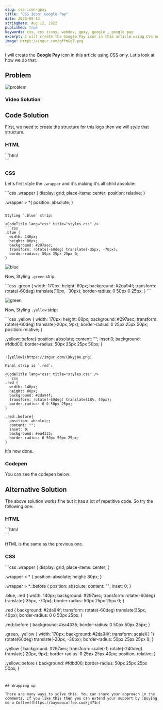 ```yaml
---
slug: css-icon-gpay
title: "CSS Icon: Google Pay"
date: 2022-08-13
stringDate: Aug 12, 2022
published: true
keywords: css, css icons, webdev, gpay, google , google pay
excerpt: I will create the Google Pay icon in this article using CSS only. Let's look at how we do that.
image: https://imgur.com/gffmGqZ.png
---
```


I will create the **Google Pay** icon in this article using CSS only. Let's look at how we do that.

## Problem 

![problem](https://imgur.com/JKi9Obf.png)


### Video Solution

<YouTube id="QFh6oJqeMyk" />

## Code Solution

First, we need to create the structure for this logo then we will style that structure.

### HTML

<CodeTitle lang="html" title="index.html" />
```html
<div class="wrapper">
  <div class="red"></div>
  <div class="yellow"></div>
  <div class="green"></div>
  <div class="blue"></div>
</div>
```

### CSS

Let's first style the `.wrapper` and it's making it's all child absolute:

<CodeTitle lang="css" title="styles.css" />
```css
.wrapper {
  display: grid;
  place-items: center;
  position: relative;
}

.wrapper > *{
  position: absolute;
}
```

Styling `.blue` strip: 

<CodeTitle lang="css" title="styles.css" />
```css
.blue {
  width: 140px;
  height: 80px;
  background: #297aec;
  transform: rotate(-60deg) translate(-35px, -70px);
  border-radius: 50px 25px 25px 0;
}
```

![blue](https://imgur.com/t1sB4sd.png)

Now, Styling `.green` strip: 

<CodeTitle lang="css" title="styles.css" />
```css 
.green {
  width: 170px;
  height: 80px;
  background: #2da94f;
  transform: rotate(-60deg) translate(10px, -30px);
  border-radius: 0 50px 0 25px;
}
```

![green](https://imgur.com/2slWANZ.png)


Now, Styling `.yellow` strip: 

<CodeTitle lang="css" title="styles.css" />
```css 
.yellow {
  width: 170px;
  height: 80px;
  background: #297aec;
  transform: rotate(-60deg) translate(-20px, 9px);
  border-radius: 0 25px 25px 50px;
  position: relative;
}

.yellow::before{
  position: absolute;
  content: "";
  inset:0;
  background: #fdbd00;
  border-radius: 50px 25px 25px 50px;
}
```

![yellow](https://imgur.com/CDNyj0U.png)

Final strip is `.red`:

<CodeTitle lang="css" title="styles.css" />
```css
.red {
  width: 140px;
  height: 80px;
  background: #2da94f;
  transform: rotate(-60deg) translate(18%, 49px);
  border-radius: 0 0 50px 25px;
}

.red::before{
  position: absolute;
  content: "";
  inset: 0;
  background: #ea4335;
  border-radius: 0 50px 50px 25px;
}
```

It's now done. 


### Codepen

You can see the codepen below:

<Codepen id="LYdBBZO" />


## Alternative Solution 
The above solution works fine but it has a lot of repetitive code. So try the following one:

### HTML 

<CodeTitle lang="html" title="index.html" />
```html
<div class="wrapper">
  <div class="red"></div>
  <div class="yellow"></div>
  <div class="green"></div>
  <div class="blue"></div>
</div>
```

HTML is the same as the previous one.


### CSS

<CodeTitle lang="css" title="styles.css" />
```css
.wrapper {
  display: grid;
  place-items: center;
}

.wrapper > * {
  position: absolute;
  height: 80px;
}

.wrapper > *::before {
  position: absolute;
  content: "";
  inset: 0;
}

.blue, .red {
  width: 140px;
  background: #297aec;
  transform: rotate(-60deg) translate(-35px, -70px);
  border-radius: 50px 25px 25px 0;
}

.red {
  background: #2da94f;
  transform: rotate(-60deg) translate(35px, 49px);
  border-radius: 0 0 50px 25px;
}

.red::before {
  background: #ea4335;
  border-radius: 0 50px 50px 25px;
}

.green, .yellow {
  width: 170px;
  background: #2da94f;
  transform: scaleX(-1) rotate(60deg) translate(-20px, -30px);
  border-radius: 50px 25px 25px 0;
}

.yellow {
  background: #297aec;
  transform: scale(-1) rotate(-240deg) translate(-20px, 9px);
  border-radius: 0 25px 25px 40px;
  position: relative;
}

.yellow::before {
  background: #fdbd00;
  border-radius: 50px 25px 25px 50px;
}
```


## Wrapping up

There are many ways to solve this. You can share your approach in the comments. If you like this then you can extend your support by [Buying me a Coffee](https://buymeacoffee.com/j471n)



